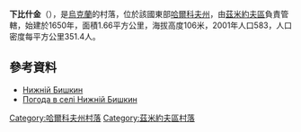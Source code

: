 {{coord|49|31|33|N|36|24|21|E|scale:100000_region:UA|display=title}}

'''下比什金'''（{{lang-uk|Нижній Бишкин}}），是[[烏克蘭|烏克蘭]]的村落，位於該國東部[[哈爾科夫州|哈爾科夫州]]，由[[茲米約夫區|茲米約夫區]]負責管轄，始建於1650年，面積1.66平方公里，海拔高度106米，2001年人口583，人口密度每平方公里351.4人。

==參考資料==
*[http://w1.c1.rada.gov.ua/pls/z7502/A005?rdat1=09.01.2009&rf7571=33100 Нижній Бишкин]{{dead link|date=2017年11月 |bot=InternetArchiveBot |fix-attempted=yes }}
* [http://weather.in.ua/ua/har'kovskaja/16894 Погода в селі Нижній Бишкин]{{Wayback|url=http://weather.in.ua/ua/har%27kovskaja/16894 |date=20200927195841 }}

{{DEFAULTSORT:Нижній Бишкин}}
[[Category:哈爾科夫州村落|Category:哈爾科夫州村落]]
[[Category:茲米約夫區村落|Category:茲米約夫區村落]]


{{Kharkiv-geo-stub}}